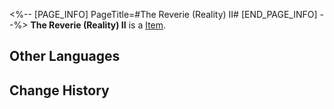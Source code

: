 <%-- [PAGE_INFO]
PageTitle=#The Reverie (Reality) II#
[END_PAGE_INFO] --%>
{{Item Infobox
|id          = 252452
|image       = Item The Reverie (Reality) II.png{{subst:void|<!--$UPLOAD:<<SpriteOutput/Quest/PlanetFes/SwapCardPic/SwapCardPiece/4006_2.png>-<Item The Reverie (Reality) II.png>-<Item Icons>>-->}}
|type        = 
|invCategory = 
|rarity      = 5
|effect      = 
|description = Complete a Memory Card set to gain buffs.
}}
{{Description|The trailblazing memories deep in your mind will provide inspiration to the game once you recall it in full.}}
'''The Reverie (Reality) II''' is a [[Item]].

==Other Languages==
{{Other Languages
|en   = The Reverie (Reality) II
|zhs  = 「白日梦」酒店·现实-Ⅱ
|zht  = 「白日夢」飯店•現實-Ⅱ
|ja   = 「ホテル・レバリー」・現実-II
|ko   = 「레버리」 호텔•현실-Ⅱ
|es   = Hotel Fantasía&nbsp;II
|fr   = Hôtel Rêverie de la réalité (II)
|ru   = Отель «Грёзы» (реальность) II
|th   = โรงแรม "Reverie" - ความจริง II
|vi   = Khách Sạn Mộng Mơ-Hiện Thực-II
|de   = Hotel Reverie (Realität) (II)
|id   = "Reverie" Hotel - Dunia Nyata II
|pt   = O Devaneio (Realidade) II
}}

==Change History==
{{Change History|3.2}}
